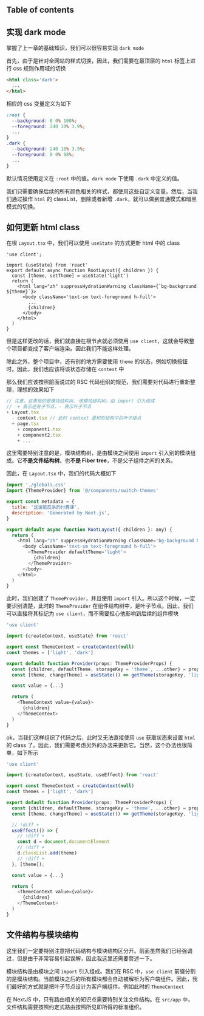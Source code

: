 
## Table of contents

## 实现 dark mode

掌握了上一章的基础知识，我们可以很容易实现 `dark mode`

首先，由于是针对全网站的样式切换，因此，我们需要在最顶层的 `html` 标签上进行 css 规则作用域的切换

```html
<html class='dark'>
  ...
</html>
```

相应的 css 变量定义为如下

```css
:root {
  --background: 0 0% 100%;
  --foreground: 240 10% 3.9%;
  ...
}
.dark {
  --background: 240 10% 3.9%;
  --foreground: 0 0% 98%;
  ...
}
```

默认情况使用定义在 `:root` 中的值。`dark mode` 下使用 `.dark` 中定义的值。

我们只需要确保后续的所有颜色相关的样式，都使用这些自定义变量。然后，当我们通过操作 `html` 的 classList，删除或者新增 `.dark`，就可以做到普通模式和暗黑模式的切换。

## 如何更新 html class

在根 `Layout.tsx` 中，我们可以使用 `useState` 的方式更新 html 中的 class

```tsx
'use client';

import {useState} from 'react'
export default async function RootLayout({ children }) {
  const [theme, setTheme] = useState('light')
  return (
    <html lang="zh" suppressHydrationWarning className={`bg-background ${theme}`}>
      <body className='text-sm text-foreground h-full'>
        ...
        {children}
      </body>
    </html>
  )
}
```

但是这样更改的话，我们就直接在根节点就必须使用 `use client`，这就会导致整个项目都变成了客户端渲染。因此我们不能这样处理。

除此之外，整个项目中，还有别的地方需要使用 `theme` 的状态，例如切换按钮时。因此，我们也应该将该状态存储在 `context` 中

那么我们应该按照前面说过的 RSC 代码组织的规范，我们需要对代码进行重新整理，理想的效果如下

```ts
// 注意，这里指的是模块结构树. 该模块结构树，由 import 引入组成
//  + 表示还有子节点，- 表示叶子节点
+ Layout.tsx
  - context.tsx // 此时 context 是树形结构中的叶子结点
  + page.tsx
    + component1.tsx
    + component2.tsx
    + ...
```

这里需要特别注意的是，模块结构树，是由模块之间使用 `import` 引入别的模块组成。它**不是文件结构树**。也**不是 Fiber tree**，不是父子组件之间的关系。

因此，在 `Layout.tsx` 中，我们的代码大概如下

```js
import './globals.css'
import {ThemeProvider} from '@/components/switch-themes'

export const metadata = {
  title: '这波能反杀的付费课',
  description: 'Generated by Next.js',
}

export default async function RootLayout({ children }: any) {
  return (
    <html lang="zh" suppressHydrationWarning className='bg-background h-full'>
      <body className='text-sm text-foreground h-full'>
        <ThemeProvider defaultTheme='light'>
          {children}
        </ThemeProvider>
      </body>
    </html>
  )
}
```

此时，我们创建了 `ThemeProvider`，并且使用 `import` 引入。所以这个时候，一定要识别清楚，此时的 `ThemeProvider` 在组件结构树中，是叶子节点。因此，我们可以直接将其标记为 `use client`，而不需要担心他影响到后续的组件模块

```js
'use client'

import {createContext, useState} from 'react'

export const ThemeContext = createContext(null)
const themes = ['light', 'dark']

export default function Provider(props: ThemeProviderProps) {
  const {children, defaultTheme, storageKey = 'theme', ...other} = props
  const [theme, changeTheme] = useState(() => getTheme(storageKey, 'light'))

  const value = {...}

  return (
    <ThemeContext value={value}>
      {children}
    </ThemeContext>
  )
}
```

ok，当我们这样组织了代码之后，此时又无法直接使用 `use` 获取状态来设置 `html` 的 class 了。因此，我们需要考虑另外的办法来更新它。当然，这个办法也很简单，如下所示

```js
'use client'

import {createContext, useState, useEffect} from 'react'

export const ThemeContext = createContext(null)
const themes = ['light', 'dark']

export default function Provider(props: ThemeProviderProps) {
  const {children, defaultTheme, storageKey = 'theme', ...other} = props
  const [theme, changeTheme] = useState(() => getTheme(storageKey, 'light'))

  // !diff +
  useEffect(() => {
    // !diff +
    const d = document.documentElement
    // !diff +
    d.classList.add(theme)
    // !diff +
  }, [theme]);

  const value = {...}

  return (
    <ThemeContext value={value}>
      {children}
    </ThemeContext>
  )
}
```

## 文件结构与模块结构

这里我们一定要特别注意把代码结构与模块结构区分开。前面虽然我们已经强调过，但是由于非常容易引起误解，因此我这里还需要赘述一下。

模块结构是由模块之间 `import` 引入组成。我们在 RSC 中，`use client` 前缀分割的是模块结构。当前模块之后的所有模块都会自动被解析为客户端组件。因此，我们最好的方式就是把叶子节点设计为客户端组件。例如此时的 `ThemeContext`

在 NextJS 中，只有路由相关的知识点需要特别关注文件结构。在 `src/app` 中，文件结构需要按照约定式路由按照所见即所得的标准组织。

